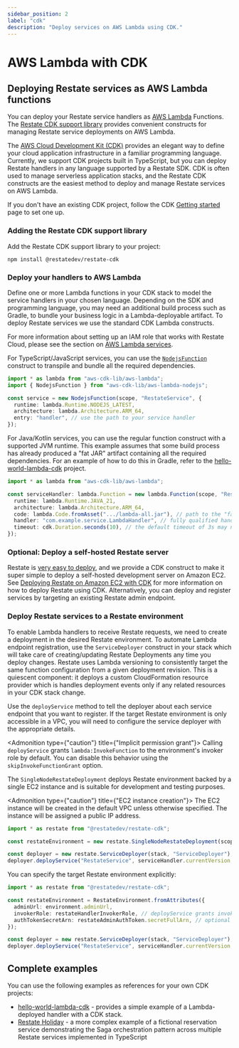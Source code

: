```yaml
---
sidebar_position: 2
label: "cdk"
description: "Deploy services on AWS Lambda using CDK."
---
```



# AWS Lambda with CDK

## Deploying Restate services as AWS Lambda functions

You can deploy your Restate service handlers as [AWS Lambda](https://aws.amazon.com/lambda/) Functions.
The [Restate CDK support library](https://www.npmjs.com/package/@restatedev/restate-cdk) provides convenient constructs
for managing Restate service deployments on AWS Lambda.

The [AWS Cloud Development Kit (CDK)](https://aws.amazon.com/cdk/) provides an elegant way to define your cloud
application infrastructure in a familiar programming language. Currently, we support CDK projects built in TypeScript,
but you can deploy Restate handlers in any language supported by a Restate SDK. CDK is often used to manage serverless
application stacks, and the Restate CDK constructs are the easiest method to deploy and manage Restate services on AWS
Lambda.

If you don't have an existing CDK project, follow the CDK [Getting started](https://docs.aws.amazon.com/cdk/v2/guide/hello_world.html)
page to set one up.

### Adding the Restate CDK support library

Add the Restate CDK support library to your project:

```shell
npm install @restatedev/restate-cdk
```

### Deploy your handlers to AWS Lambda

Define one or more Lambda functions in your CDK stack to model the service handlers in your chosen language. Depending
on the SDK and programming language, you may need an additional build process such as Gradle, to bundle your business
logic in a Lambda-deployable artifact. To deploy Restate services we use the standard CDK Lambda constructs.

For more information about setting up an IAM role that works with Restate Cloud, please see the section on
[AWS Lambda services](/deploy/server/cloud#aws-lambda-services).

<Tabs groupId="sdk" queryString>
<TabItem value="typescript" label="TypeScript" default>

For TypeScript/JavaScript services, you can use the [`NodejsFunction`](https://docs.aws.amazon.com/cdk/api/v2/docs/aws-cdk-lib.aws_lambda_nodejs-readme.html)
construct to transpile and bundle all the required dependencies.

```typescript
import * as lambda from "aws-cdk-lib/aws-lambda";
import { NodejsFunction } from "aws-cdk-lib/aws-lambda-nodejs";

const service = new NodejsFunction(scope, "RestateService", {
  runtime: lambda.Runtime.NODEJS_LATEST,
  architecture: lambda.Architecture.ARM_64,
  entry: "handler", // use the path to your service handler
});
```

</TabItem>
<TabItem value="jvm" label="Java" default>

For Java/Kotlin services, you can use the regular function construct with a supported JVM runtime. This example assumes
that some build process has already produced a "fat JAR" artifact containing all the required dependencies. For an
example of how to do this in Gradle, refer to the [hello-world-lambda-cdk](https://github.com/restatedev/examples/blob/main/kotlin/integrations/kotlin-gradle-lambda-cdk/lambda/build.gradle.kts)
project.

```typescript
import * as lambda from "aws-cdk-lib/aws-lambda";

const serviceHandler: lambda.Function = new lambda.Function(scope, "RestateService", {
  runtime: lambda.Runtime.JAVA_21,
  architecture: lambda.Architecture.ARM_64,
  code: lambda.Code.fromAsset(".../lambda-all.jar"), // path to the "fat JAR" artifact
  handler: "com.example.service.LambdaHandler", // fully qualified handler class name
  timeout: cdk.Duration.seconds(10), // the default timeout of 3s may not be enough for initialization!
});
```

</TabItem>
</Tabs>

### Optional: Deploy a self-hosted Restate server

Restate is [very easy to deploy](/deploy/overview), and we provide a CDK construct to make it super simple to deploy
a self-hosted development server on Amazon EC2.
See [Deploying Restate on Amazon EC2 with CDK](/deploy/server/self-hosted) for more information on how to
deploy Restate using CDK.
Alternatively, you can deploy and register services by targeting an existing Restate admin endpoint.

### Deploy Restate services to a Restate environment

To enable Lambda handlers to receive Restate requests, we need to create a deployment in the desired Restate environment.
To automate Lambda endpoint registration, use the `ServiceDeployer` construct in your stack which will take
care of creating/updating Restate Deployments any time you deploy changes. Restate uses Lambda versioning to consistently
target the same function configuration from a given deployment revision. This is a quiescent component: it deploys a custom
CloudFormation resource provider which is handles deployment events only if any related resources in your CDK stack change.

Use the `deployService` method to tell the deployer about each service endpoint that you want to register.
If the target Restate environment is only accessible in a VPC, you will need to configure the service deployer with the appropriate
details.

<Admonition type={"caution"} title={"Implicit permission grant"}>
    Calling `deployService` grants `lambda:InvokeFunction` to the environment's invoker role by default.
    You can disable this behavior using the `skipInvokeFunctionGrant` option.
</Admonition>

<Tabs>
<TabItem value="self-hosted" label="Self-hosted Restate construct" default>

The `SingleNodeRestateDeployment` deploys Restate environment backed by a single EC2 instance and is suitable for
development and testing purposes.

<Admonition type={"caution"} title={"EC2 instance creation"}>
    The EC2 instance will be created in the default VPC unless otherwise specified.
    The instance will be assigned a public IP address.
</Admonition>

```typescript
import * as restate from "@restatedev/restate-cdk";

const restateEnvironment = new restate.SingleNodeRestateDeployment(scope, "Restate", {});

const deployer = new restate.ServiceDeployer(stack, "ServiceDeployer");
deployer.deployService("RestateService", serviceHandler.currentVersion, restateEnvironment);
```

</TabItem>
<TabItem value="custom" label="Custom environment">

You can specify the target Restate environment explicitly:

```typescript
import * as restate from "@restatedev/restate-cdk";

const restateEnvironment = RestateEnvironment.fromAttributes({
  adminUrl: environment.adminUrl,
  invokerRole: restateHandlerInvokerRole, // deployService grants invoke permissions for each registered handler
  authTokenSecretArn: restateAdminAuthToken.secretFullArn, // optional
});

const deployer = new restate.ServiceDeployer(stack, "ServiceDeployer");
deployer.deployService("RestateService", serviceHandler.currentVersion, restateEnvironment);
```
</TabItem>
</Tabs>

## Complete examples

You can use the following examples as references for your own CDK projects:

- [hello-world-lambda-cdk](https://github.com/restatedev/examples/tree/main/README.md#aws-lambda) -
  provides a simple example of a Lambda-deployed handler with a CDK stack.
- [Restate Holiday](https://github.com/restatedev/restate-holiday) - a more complex example of a fictional reservation
  service demonstrating the Saga orchestration pattern across multiple Restate services implemented in TypeScript
